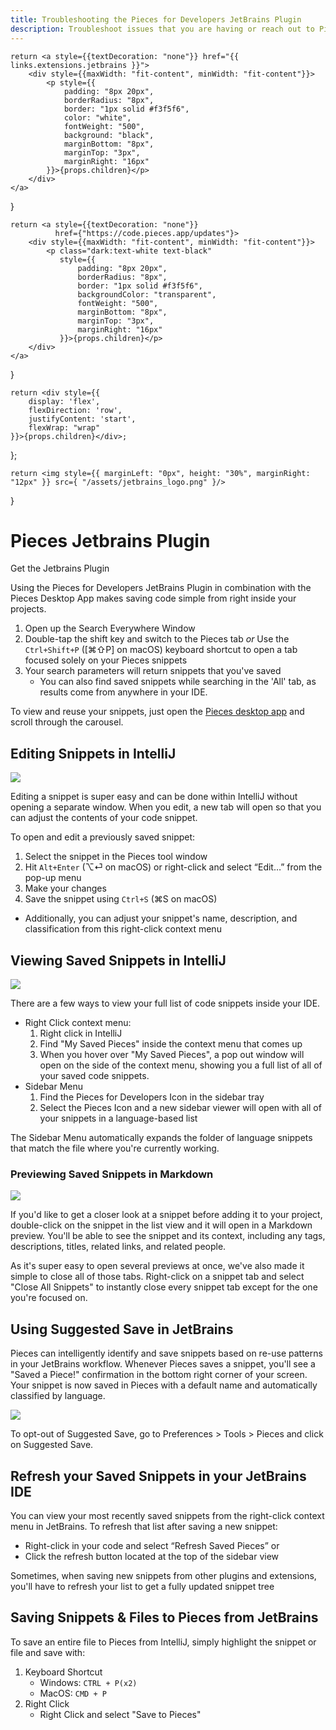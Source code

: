 ```yaml
---
title: Troubleshooting the Pieces for Developers JetBrains Plugin
description: Troubleshoot issues that you are having or reach out to Pieces support to get assistance with the Pieces for Developers JetBrains Plugin
---
```


    return <a style={{textDecoration: "none"}} href="{{ links.extensions.jetbrains }}">
        <div style={{maxWidth: "fit-content", minWidth: "fit-content"}}>
            <p style={{
                padding: "8px 20px",
                borderRadius: "8px",
                border: "1px solid #f3f5f6",
                color: "white",
                fontWeight: "500",
                background: "black",
                marginBottom: "8px",
                marginTop: "3px",
                marginRight: "16px"
            }}>{props.children}</p>
        </div>
    </a>
}

    return <a style={{textDecoration: "none"}}
              href={"https://code.pieces.app/updates"}>
        <div style={{maxWidth: "fit-content", minWidth: "fit-content"}}>
            <p class="dark:text-white text-black"
               style={{
                   padding: "8px 20px",
                   borderRadius: "8px",
                   border: "1px solid #f3f5f6",
                   backgroundColor: "transparent",
                   fontWeight: "500",
                   marginBottom: "8px",
                   marginTop: "3px",
                   marginRight: "16px"
               }}>{props.children}</p>
        </div>
    </a>
}

    return <div style={{
        display: 'flex',
        flexDirection: 'row',
        justifyContent: 'start',
        flexWrap: "wrap"
    }}>{props.children}</div>;
};

    return <img style={{ marginLeft: "0px", height: "30%", marginRight: "12px" }} src={ "/assets/jetbrains_logo.png" }/>
}

<GridFlexRow>
    <h1>Pieces Jetbrains Plugin</h1>
</GridFlexRow>

<GridFlexRow>
    <InstallButton>Get the Jetbrains Plugin</InstallButton>
    <ReleasePill children="Current Version: {{ versions.jetbrains }}"></ReleasePill>
</GridFlexRow>

Using the Pieces for Developers JetBrains Plugin in combination with the Pieces Desktop App makes saving code simple from right inside your projects.

1. Open up the Search Everywhere Window
2. Double-tap the shift key and switch to the Pieces tab _or_ Use the ```Ctrl+Shift+P``` (\[⌘⇧P\] on macOS) keyboard shortcut to open a tab focused solely on your Pieces snippets
3. Your search parameters will return snippets that you've saved
    - You can also find saved snippets while searching in the 'All' tab, as results come from anywhere in your IDE.

To view and reuse your snippets, just open the <a href="{{ links.website.home }}">Pieces desktop app</a> and scroll through the carousel.

## Editing Snippets in IntelliJ
<Image zoom src="https://storage.googleapis.com/pieces_static_resources/jetbrains_marketplace/gifs/EDIT_SNIPPET_JETBRAINS.gif" />

Editing a snippet is super easy and can be done within IntelliJ without opening a separate window. When you edit, a new tab will open so that you can adjust the contents of your code snippet.

To open and edit a previously saved snippet:
1. Select the snippet in the Pieces tool window
2. Hit ```Alt+Enter``` (⌥⏎ on macOS) or right-click and select “Edit…” from the pop-up menu
3. Make your changes
4. Save the snippet using ```Ctrl+S``` (⌘S on macOS)
  - Additionally, you can adjust your snippet's name, description, and classification from this right-click context menu

## Viewing Saved Snippets in IntelliJ

<Image zoom src="https://storage.googleapis.com/pieces_static_resources/jetbrains_marketplace/gifs/TREE_VIEW_JETBRAINS.gif" />

There are a few ways to view your full list of code snippets inside your IDE.
- Right Click context menu:
    1. Right click in IntelliJ
    2. Find "My Saved Pieces" inside the context menu that comes up
    3. When you hover over "My Saved Pieces", a pop out window will open on the side of the context menu, showing you a full list of all of your saved code snippets.
- Sidebar Menu
    1. Find the Pieces for Developers Icon in the sidebar tray
    2. Select the Pieces Icon and a new sidebar viewer will open with all of your snippets in a language-based list

The Sidebar Menu automatically expands the folder of language snippets that match the file where you're currently working. 

### Previewing Saved Snippets in Markdown
<Image zoom src="https://storage.googleapis.com/pieces_static_resources/jetbrains_marketplace/gifs/SMARTDESCRIPTIONS_JETBRAINS.gif" />

If you'd like to get a closer look at a snippet before adding it to your project, double-click on the snippet in the list view and it will open in a Markdown preview. You'll be able to see the snippet and its context, including any tags, descriptions, titles, related links, and related people. 

As it's super easy to open several previews at once, we've also made it simple to close all of those tabs. Right-click on a snippet tab and select "Close All Snippets" to instantly close every snippet tab except for the one you're focused on. 

## Using Suggested Save in JetBrains
Pieces can intelligently identify and save snippets based on re-use patterns in your JetBrains workflow. Whenever Pieces saves a snippet, you'll see a "Saved a Piece!" confirmation in the bottom right corner of your screen. Your snippet is now saved in Pieces with a default name and automatically classified by language.

<Image zoom src="https://storage.googleapis.com/pieces_static_resources/jetbrains_marketplace/gifs/SUGGESTED_SNIPPETS_JETBRAINS.gif" />

To opt-out of Suggested Save, go to Preferences > Tools > Pieces and click on Suggested Save.

## Refresh your Saved Snippets in your JetBrains IDE
You can view your most recently saved snippets from the right-click context menu in JetBrains. To refresh that list after saving a new snippet:
- Right-click in your code and select “Refresh Saved Pieces”
or
- Click the refresh button located at the top of the sidebar view

Sometimes, when saving new snippets from other plugins and extensions, you'll have to refresh your list to get a fully updated snippet tree

## Saving Snippets & Files to Pieces from JetBrains
To save an entire file to Pieces from IntelliJ, simply highlight the snippet or file and save with:
1. Keyboard Shortcut
    - Windows: ```CTRL + P(x2)```
    - MacOS: ```CMD + P```
2. Right Click
    - Right Click and select "Save to Pieces"